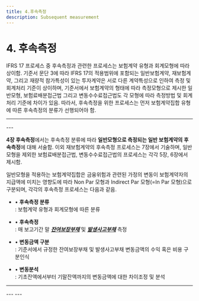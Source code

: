 ```yaml
---
title: 4.후속측정
description: Subsequent measurement
---
```


# 4. 후속측정

IFRS 17 프로세스 중 후속측정과 관련한 프로세스는 보험계약 유형과 회계모형에 따라 상이함. 기준서 문단 3에 따라 IFRS 17의 적용범위에 포함되는 일반보험계약, 재보험계약, 그리고 재량적 참가특성이 있는 투자계약은 서로 다른 계약특성으로 인하여 측정 및 회계처리 기준이 상이하며, 기준서에서 보험계약의 형태에 따라 측정모형으로 제시한 일반모형, 보험료배분접근법 그리고 변동수수료접근법도 각 모형에 따라 측정방법 및 회계처리 기준에 차이가 있음. 따라서, 후속측정을 위한 프로세스는 먼저 보험계약집합 유형에 따른 후속측정의 분류가 선행되어야 함.

---
<GCenterImg src="/ifrs/표 변경.png" width={500} caption="[후속측정 분류]" />
---

**4장 후속측정**에서는 후속측정 분류에 따라 **일반모형으로 측정되는 일반 보험계약의 후속측정**에 대해 서술함. 이외 재보험계약의 후속측정 프로세스는 7장에서 기술하며, 일반모형을 제외한 보험료배분접근법, 변동수수료접근법의 프로세스는 각각 5장, 6장에서 제시함.

일반모형을 적용하는 보험계약집합은 금융위험과 관련된 가정의 변동이 보험계약자의 지급액에 미치는 영향도에 따라 Non Par 모형과 Indirect Par 모형(=In Par 모형)으로 구분되며, 각각의 후속측정 프로세스는 다음과 같음.

<Card>

* • **후속측정 분류**\
  : 보험계약 유형과 회계모형에 따른 분류

* • **후속측정**\
  : 매 보고기간 말 [_**잔여보장부채**_](/ifrs/411#) 및 [_**발생사고부채**_](/ifrs/411#) 측정

* • **변동금액 구분**\
  : 기준서에서 규정한 잔여보장부채 및 발생사고부채 변동금액의 수익 혹은 비용 구분인식

* • **변동분석**\
  : 기초잔액에서부터 기말잔액까지의 변동금액에 대한 차이조정 및 분석
</Card>

---

<GCenterImg src="/ifrs/pic4-2.png" width={1000} caption="[일반모형_Non Par 후속측정 프로세스]"/>
---

<GCenterImg src="/ifrs/pic4-2_2.png" width={1000} caption="[일반모형_In Par 후속측정 프로세스]"/>
---
